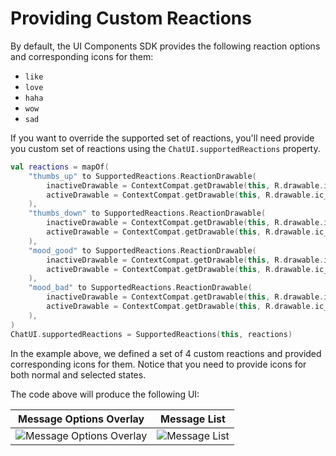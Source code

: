 # Providing Custom Reactions

By default, the UI Components SDK provides the following reaction options and corresponding icons for them:

- `like`
- `love`
- `haha`
- `wow`
- `sad`

If you want to override the supported set of reactions, you'll need provide you custom set of reactions using the `ChatUI.supportedReactions` property.

```kotlin
val reactions = mapOf(
    "thumbs_up" to SupportedReactions.ReactionDrawable(
        inactiveDrawable = ContextCompat.getDrawable(this, R.drawable.ic_thumb_up)!!,
        activeDrawable = ContextCompat.getDrawable(this, R.drawable.ic_thumb_up_selected)!!
    ),
    "thumbs_down" to SupportedReactions.ReactionDrawable(
        inactiveDrawable = ContextCompat.getDrawable(this, R.drawable.ic_thumb_down)!!,
        activeDrawable = ContextCompat.getDrawable(this, R.drawable.ic_thumb_down_selected)!!
    ),
    "mood_good" to SupportedReactions.ReactionDrawable(
        inactiveDrawable = ContextCompat.getDrawable(this, R.drawable.ic_mood_good)!!,
        activeDrawable = ContextCompat.getDrawable(this, R.drawable.ic_mood_good_selected)!!
    ),
    "mood_bad" to SupportedReactions.ReactionDrawable(
        inactiveDrawable = ContextCompat.getDrawable(this, R.drawable.ic_mood_bad)!!,
        activeDrawable = ContextCompat.getDrawable(this, R.drawable.ic_mood_bad_selected)!!
    ),
)
ChatUI.supportedReactions = SupportedReactions(this, reactions)
```

In the example above, we defined a set of 4 custom reactions and provided corresponding icons for them. Notice that you need to provide icons for both normal and selected states.

The code above will produce the following UI:

| Message Options Overlay | Message List |
| --- | --- |
|![Message Options Overlay](../../assets/custom_reactions_message_options_overlay.png)|![Message List](../../assets/custom_reactions_message_list.png)|
